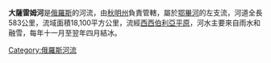 '''大薩雷姆河'''是[[俄羅斯|俄羅斯]]的河流，由[[秋明州|秋明州]]負責管轄，屬於[[鄂畢河|鄂畢河]]的左支流，河道全長583公里，流域面積18,100平方公里，流經[[西西伯利亞平原|西西伯利亞平原]]，河水主要來自雨水和融雪，每年十一月至翌年四月結冰。

{{Russia-geo-stub}}
[[Category:俄羅斯河流|Category:俄羅斯河流]]